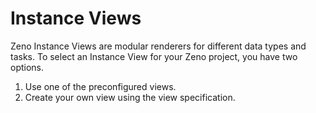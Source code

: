 # Instance Views

Zeno Instance Views are modular renderers for different data types and tasks.
To select an Instance View for your Zeno project, you have two options.

1. Use one of the preconfigured views.
2. Create your own view using the view specification.

